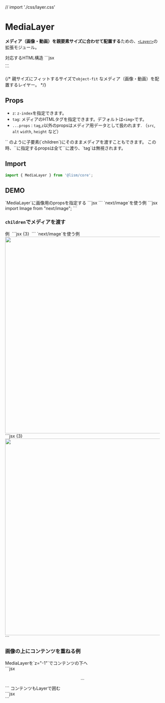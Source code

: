 // import './css/layer.css'

# MediaLayer


**メディア（画像・動画）を親要素サイズに合わせて配置する**ための、[`<Layer>`](/docs/components/Layer)の拡張モジュール。

<Demo>
	<Demo.Title>対応するHTML構造</Demo.Title>
	<Demo.Code>
	```jsx
	<div class="l--layer l--layer--media">...</div>
	```
	</Demo.Code>
</Demo>

{/* 親サイズにフィットするサイズで`object-fit` なメディア（画像・動画）を配置するレイヤー。 */}


## Props

- `z`: `z-index`を指定できます。
- `tag`: メディアのHTMLタグを指定できます。デフォルトは`<img>`です。
- `...props` : `tag`,`z`以外のpropsはメディア用データとして扱われます. （`src`, `alt` `width`, `height` など）

<Alert preset="info">
`<MediaLayer><img ... /></MediaLayer>` のように子要素(`children`)にそのままメディアを渡すこともできます。  
この時、`<MediaLayer>`に指定するpropsは全て`<Layer>`に渡り、`tag`は無視されます。
</Alert>


## Import

```js
import { MediaLayer } from '@lism/core';
```


## DEMO


<Demo>
	<Demo.Title>
		`MediaLayer`に画像用のpropsを指定する
	</Demo.Title>
	<Demo.Preview resize p={20}>
		<Box hasLayer h="200px">
			<MediaLayer src="/img/demo-img.jpeg" alt="" width='960' height='640' />
		</Box>
	</Demo.Preview>
	<Demo.Code>
```jsx
<Box hasLayer h="200px">
	<MediaLayer src="/img/demo-img.jpeg" alt="" width='960' height='640' />
</Box>
```
	</Demo.Code>
</Demo>


<Demo>
	<Demo.Title>
		`next/image`を使う例
	</Demo.Title>
	<Demo.Preview resize p={20}>
		<Box hasLayer h="200px">
			<MediaLayer tag={Image} src="/img/demo-img.jpeg" alt="" width='960' height='640' />
		</Box>
	</Demo.Preview>
	<Demo.Code>
```jsx
import Image from "next/image";

<Box hasLayer h="200px">
	<MediaLayer tag={Image} src="/img/demo-img.jpeg" alt="" width='960' height='640' />
</Box>
```
	</Demo.Code>
</Demo>


### `children`でメディアを渡す


<Demo>
	<Demo.Title>
		例
	</Demo.Title>
	<Demo.Preview resize p={20}>
		<Box hasLayer aspect="2/1" bgc="#fff" shadow='2'>
			<MediaLayer p={10}>
				<img src="/img/demo-img.jpeg" alt="" width={960} height={640} />
			</MediaLayer>
		</Box>
	</Demo.Preview>
	<Demo.Code>
		```jsx {3}
		<Box hasLayer aspect="2/1" bgc="#fff" shadow='2'>
			<MediaLayer p={10}>
				<img src="/img/demo-img.jpeg" alt="" width={960} height={640} />
			</MediaLayer>
		</Box>
		```
	</Demo.Code>
</Demo>


<Demo>
	<Demo.Title>
		`next/image`を使う例
	</Demo.Title>
	<Demo.Preview resize p={20}>
		<Frame aspect="2/1">
			<MediaLayer>
				<Image src="/img/demo-img.jpeg" alt="" width='960' height='640' />
			</MediaLayer>
		</Frame>
	</Demo.Preview>
	<Demo.Code>
		```jsx {3}
		<Frame aspect="2/1">
			<MediaLayer>
				<Image src="/img/demo-img.jpeg" alt="" width='960' height='640' />
			</MediaLayer>
		</Frame>
		```
	</Demo.Code>
</Demo>


### 画像の上にコンテンツを重ねる例

<Demo>
	<Demo.Title>
		MediaLayerを`z="-1"`でコンテンツの下へ
	</Demo.Title>
	<Demo.Preview resize p={20}>
		<Frame aspect="4/3">
			<MediaLayer z="-1" src="/img/demo-img.jpeg" alt="" width='960' height='640' />
			<FilterLayer z="-1" bgc="black" opacity=".4" />
			<Center size="cover" c="white" gap="20" p="box">
				<DammyText length="l" />
			</Center>
		</Frame>
	</Demo.Preview>
	<Demo.Code>
```jsx
<Frame aspect="4/3">
	<MediaLayer z="-1" src="/img/demo-img.jpeg" alt="" width='960' height='640' />
	<FilterLayer z="-1" bgc="black" opacity=".4" />
	<Center size="cover" c="white" gap="20" p="box">
		<p>...</p>
	</Center>
</Frame>
```
	</Demo.Code>
</Demo>



<Demo>
	<Demo.Title>
		コンテンツもLayerで囲む
	</Demo.Title>
	<Demo.Preview resize p={20}>
		<Frame aspect="4/3">
			<MediaLayer src="/img/demo-img.jpeg" alt="" width='960' height='640' />
			<FilterLayer bgc="black" opacity=".4" />
			<Layer inset="0">
				<Center size="cover" c="white" gap="20" p="box">
					<DammyText length="l" />
				</Center>
			</Layer>
		</Frame>
	</Demo.Preview>
	<Demo.Code>
```jsx
<Frame aspect="4/3">
	<MediaLayer src="/img/demo-img.jpeg" alt="" width='960' height='640' />
	<FilterLayer bgc="black" opacity=".4" />
	<Layer inset="0">
		<Center size="cover" c="white" gap="20" p="box">
			<DammyText length="l" />
		</Center>
	</Layer>
</Frame>
```
	</Demo.Code>
</Demo>

